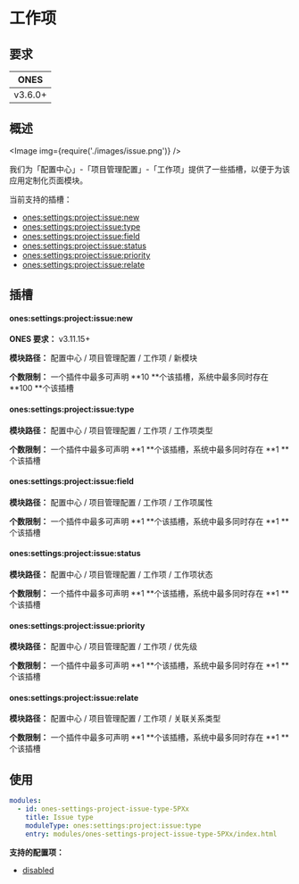 # 工作项

## 要求

|  ONES   |
| :-----: |
| v3.6.0+ |

## 概述

<Image img={require('./images/issue.png')} />

我们为「配置中心」-「项目管理配置」-「工作项」提供了一些插槽，以便于为该应用定制化页面模块。

当前支持的插槽：

- [ones:settings:project:issue:new](#onessettingsprojectissuenew)
- [ones:settings:project:issue:type](#onessettingsprojectissuetype)
- [ones:settings:project:issue:field](#onessettingsprojectissuefield)
- [ones:settings:project:issue:status](#onessettingsprojectissuestatus)
- [ones:settings:project:issue:priority](#onessettingsprojectissuepriority)
- [ones:settings:project:issue:relate](#onessettingsprojectissuerelate)

## 插槽

#### ones:settings:project:issue:new

**ONES 要求：** v3.11.15+

**模块路径：** 配置中心 / 项目管理配置 / 工作项 / 新模块

**个数限制：** 一个插件中最多可声明 **10 **个该插槽，系统中最多同时存在 **100 **个该插槽

#### ones:settings:project:issue:type

**模块路径：** 配置中心 / 项目管理配置 / 工作项 / 工作项类型

**个数限制：** 一个插件中最多可声明 **1 **个该插槽，系统中最多同时存在 **1 **个该插槽

#### ones:settings:project:issue:field

**模块路径：** 配置中心 / 项目管理配置 / 工作项 / 工作项属性

**个数限制：** 一个插件中最多可声明 **1 **个该插槽，系统中最多同时存在 **1 **个该插槽

#### ones:settings:project:issue:status

**模块路径：** 配置中心 / 项目管理配置 / 工作项 / 工作项状态

**个数限制：** 一个插件中最多可声明 **1 **个该插槽，系统中最多同时存在 **1 **个该插槽

#### ones:settings:project:issue:priority

**模块路径：** 配置中心 / 项目管理配置 / 工作项 / 优先级

**个数限制：** 一个插件中最多可声明 **1 **个该插槽，系统中最多同时存在 **1 **个该插槽

#### ones:settings:project:issue:relate

**模块路径：** 配置中心 / 项目管理配置 / 工作项 / 关联关系类型

**个数限制：** 一个插件中最多可声明 **1 **个该插槽，系统中最多同时存在 **1 **个该插槽

## 使用

```yaml
modules:
  - id: ones-settings-project-issue-type-5PXx
    title: Issue type
    moduleType: ones:settings:project:issue:type
    entry: modules/ones-settings-project-issue-type-5PXx/index.html
```

**支持的配置项：**

- [disabled](../../../../../../reference/config/plugin.yaml#disabled)
